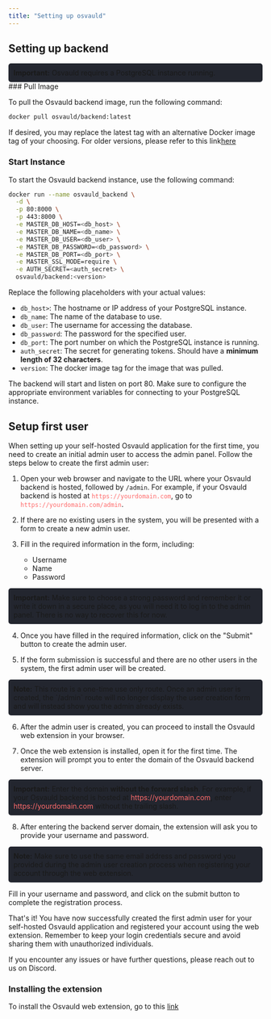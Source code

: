 ```yaml
---
title: "Setting up osvauld"
---
```


## Setting up backend

<div style="background-color: #23262f; padding: 10px; border-radius: 5px;"> <strong>Important:</strong> Osvauld requires a PostgreSQL instance running. </div>
### Pull Image

To pull the Osvauld backend image, run the following command:

```bash
docker pull osvauld/backend:latest
```
If desired, you may replace the latest tag with an alternative Docker image tag of your choosing. 
For older versions, please refer to this link[here](https://hub.docker.com/r/osvauld/backend/tags)

### Start Instance
To start the Osvauld backend instance, use the following command:

```bash
docker run --name osvauld_backend \
  -d \
  -p 80:8000 \
  -p 443:8000 \
  -e MASTER_DB_HOST=<db_host> \
  -e MASTER_DB_NAME=<db_name> \
  -e MASTER_DB_USER=<db_user> \
  -e MASTER_DB_PASSWORD=<db_password> \
  -e MASTER_DB_PORT=<db_port> \
  -e MASTER_SSL_MODE=require \
  -e AUTH_SECRET=<auth_secret> \
  osvauld/backend:<version>
  ```
Replace the following placeholders with your actual values:

-    `db_host>`: The hostname or IP address of your PostgreSQL instance.
-    `db_name`: The name of the database to use.
-    `db_user`: The username for accessing the database.
-    `db_password`: The password for the specified user.
-    `db_port`: The port number on which the PostgreSQL instance is running.
-    `auth_secret`: The secret for generating tokens. Should have a **minimum length of 32 characters**.
-    `version`: The docker image tag for the image that was pulled.

The backend will start and listen on port 80. Make sure to configure the appropriate environment variables for connecting to your PostgreSQL instance.

## Setup first user

When setting up your self-hosted Osvauld application for the first time, you need to create an initial admin user to access the admin panel. Follow the steps below to create the first admin user:

1. Open your web browser and navigate to the URL where your Osvauld backend is hosted, followed by `/admin`. For example, if your Osvauld backend is hosted at <span style="color: #ff6b6b;">`https://yourdomain.com`</span>, go to <span style="color: #ff6b6b;">`https://yourdomain.com/admin`</span>.

2. If there are no existing users in the system, you will be presented with a form to create a new admin user.

3. Fill in the required information in the form, including:
   - Username
   - Name
   - Password

<div style="background-color: #23262f; padding: 10px; border-radius: 5px;">
  <strong>Important:</strong> Make sure to choose a strong password and remember it or write it down in a secure place, as you will need it to log in to the admin panel. There is no way to recover this for now.
</div>

4. Once you have filled in the required information, click on the "Submit" button to create the admin user.

5. If the form submission is successful and there are no other users in the system, the first admin user will be created.

<div style="background-color: #23262f; padding: 10px; border-radius: 5px;">
  <strong>Note:</strong> This route is a one-time use only route. Once an admin user is created, the `/admin` route will no longer display the user creation form and will instead show you the admin already exists.
</div>

6. After the admin user is created, you can proceed to install the Osvauld web extension in your browser.

7. Once the web extension is installed, open it for the first time. The extension will prompt you to enter the domain of the Osvauld backend server.

<div style="background-color: #23262f; padding: 10px; border-radius: 5px;">
  <strong>Important:</strong> Enter the domain <strong>without the forward slash</strong>. For example, if your Osvauld backend is hosted at <span style="color: #ff6b6b;">https://yourdomain.com</span>, enter <span style="color: #ff6b6b;">https://yourdomain.com</span> without the trailing slash.
</div>

8. After entering the backend server domain, the extension will ask you to provide your username and password.

<div style="background-color: #23262f; padding: 10px; border-radius: 5px;">
  <strong>Note:</strong> Make sure to use the same email address and password you provided during the admin user creation process when registering your account through the web extension.
</div>

Fill in your username and password, and click on the submit button to complete the registration process.

That's it! You have now successfully created the first admin user for your self-hosted Osvauld application and registered your account using the web extension. Remember to keep your login credentials secure and avoid sharing them with unauthorized individuals.

If you encounter any issues or have further questions, please reach out to us on Discord. 

### Installing the extension

To install the Osvauld web extension, go to this [link](https://chromewebstore.google.com/detail/osvauld/jjlmehbdndojkfglfimhldnbpdhjphfi)